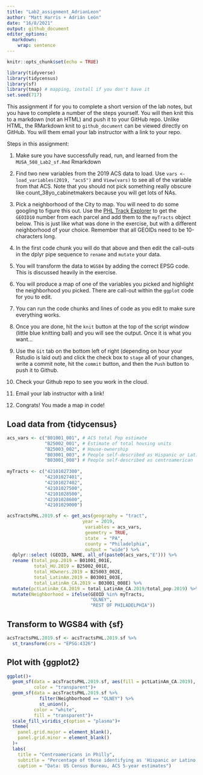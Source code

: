 ```yaml
---
title: "Lab2_assignment_AdrianLeon"
author: "Matt Harris + Adrián León"
date: "16/8/2021"
output: github_document
editor_options: 
  markdown: 
    wrap: sentence
---
```


```r
knitr::opts_chunk$set(echo = TRUE)
```

```r
library(tidyverse)
library(tidycensus)
library(sf)
library(tmap) # mapping, install if you don't have it
set.seed(717)
```

This assignment if for you to complete a short version of the lab notes, but you have to complete a number of the steps yourself.
You will then knit this to a markdown (not an HTML) and push it to your GitHub repo.
Unlike HTML, the RMarkdown knit to `github_document` can be viewed directly on GitHub.
You will them email your lab instructor with a link to your repo.

Steps in this assignment:

1.  Make sure you have successfully read, run, and learned from the `MUSA_508_Lab2_sf.Rmd` Rmarkdown

2.  Find two new variables from the 2019 ACS data to load.
    Use `vars <- load_variables(2019, "acs5")` and `View(vars)` to see all of the variable from that ACS.
    Note that you should not pick something really obscure like count_38yo_cabinetmakers because you will get lots of NAs.

3.  Pick a neighborhood of the City to map.
    You will need to do some googling to figure this out.
    Use the [PHL Track Explorer](https://data-phl.opendata.arcgis.com/datasets/census-tracts-2010/explore?location=40.002759%2C-75.119097%2C11.91) to get the `GEOID10` number from each parcel and add them to the `myTracts` object below.
    This is just like what was done in the exercise, but with a different neighborhood of your choice.
    Remember that all GEOIDs need to be 10-characters long.

4.  In the first code chunk you will do that above and then edit the call-outs in the dplyr pipe sequence to `rename` and `mutate` your data.

5.  You will transform the data to `WGS84` by adding the correct EPSG code.
    This is discussed heavily in the exercise.

6.  You will produce a map of one of the variables you picked and highlight the neighborhood you picked.
    There are call-out within the `ggplot` code for you to edit.

7.  You can run the code chunks and lines of code as you edit to make sure everything works.

8.  Once you are done, hit the `knit` button at the top of the script window (little blue knitting ball) and you will see the output.
    Once it is what you want...

9.  Use the `Git` tab on the bottom left of right (depending on hour your Rstudio is laid out) and click the check box to `stage` all of your changes, write a commit note, hit the `commit` button, and then the `Push` button to push it to Github.

10. Check your Github repo to see you work in the cloud.

11. Email your lab instructor with a link!

12. Congrats!
    You made a map in code!

## Load data from {tidycensus}

```r
acs_vars <- c("B01001_001", # ACS total Pop estimate
              "B25002_001", # Estimate of total housing units
              "B25003_002", # House-ownership
              "B03001_003", # People self-described as Hispanic or Latino
              "B03001_008") # People self-described as centroamerican
              
myTracts <- c("42101027300",
              "42101027401",
              "42101027402",
              "42101027500",
              "42101028500",
              "42101028600",
              "42101029000")

acsTractsPHL.2019.sf <- get_acs(geography = "tract",
                            year = 2019,
                             variables = acs_vars,
                             geometry = TRUE,
                             state  = "PA",
                             county = "Philadelphia",
                             output = "wide") %>%
  dplyr::select (GEOID, NAME, all_of(paste0(acs_vars,"E"))) %>%
  rename (total_pop.2019 = B01001_001E,
          total_HU.2019 = B25002_001E,
          total_HOwners.2019 = B25003_002E,
          total_LatinAm.2019 = B03001_003E,
          total_LatinAm_CA.2019 = B03001_008E) %>%
  mutate(pctLatinAm_CA.2019 = total_LatinAm_CA.2019/total_pop.2019) %>%
  mutate(Neighborhood = ifelse(GEOID %in% myTracts,
                               "OLNEY",
                               "REST OF PHILADELPHIA"))

```

## Transform to WGS84 with {sf}

```r
acsTractsPHL.2019.sf <- acsTractsPHL.2019.sf %>% 
  st_transform(crs = "EPSG:4326")
```

## Plot with {ggplot2}

```r
ggplot()+
  geom_sf(data = acsTractsPHL.2019.sf, aes(fill = pctLatinAm_CA.2019),
          color = "transparent")+
  geom_sf(data = acsTractsPHL.2019.sf %>%
            filter(Neighborhood == "OLNEY") %>%
            st_union(),
          color = "white",
          fill = "transparent")+
  scale_fill_viridis_c(option = "plasma")+
  theme(
    panel.grid.major = element_blank(),
    panel.grid.minor = element_blank()
  )+
  labs(
    title = "Centroamericans in Philly",
    subtitle = "Percentage of those identifying as 'Hispanic or Latino - Centroamerican' by tract",
    caption = "Data: US Census Bureau, ACS 5-year estimates")


```
